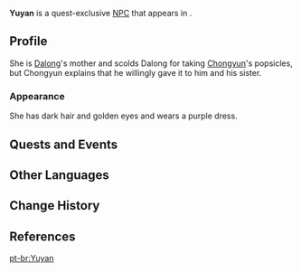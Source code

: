 {{Character Infobox
|type             = Quest NPC
|image            = NPC Yuyan.png
|region           = Liyue
|location         = Liyue
|child            = Dalong
|child2           = Little Le
|voiceEN          = [https://nicolegose.com/ Nicole Gose]<ref>Twitter: [https://twitter.com/DuckDuck_Gose/status/1374859755496173573 EN VA Self Announcement]</ref>
|voiceJP          = [http://amuleto.jp/talents/hatorimami.html Hatori Mami ({{ja|羽鳥 まみ}})]<ref name="Hatori Mami">Amuleto: [http://amuleto.jp/talents/hatorimami.html JP VA's Profile]</ref>
}}
'''Yuyan''' is a quest-exclusive [[NPC]] that appears in {{Quest|For A Child's Smile}}.
<!--
==Location==
<gallery>
NPC Location Yuyan.png|Yuyan's location
NPC Location Yuyan Context.png|Additional context
</gallery>
-->
==Profile==
<!-- detailed story/lore information goes here -->
She is [[Dalong]]'s mother and scolds Dalong for taking [[Chongyun]]'s popsicles, but Chongyun explains that he willingly gave it to him and his sister.

===Appearance===
She has dark hair and golden eyes and wears a purple dress.

==Quests and Events==
{{Quests and Events}}

==Other Languages==
{{Other Languages
|default_hidden = 1
|en      = Yuyan
|zhs     = 于嫣
|zhs_rm  = Yúyān
|zht     = 于嫣
|zht_rm  = Yúyān
|ja      = 于嫣
|ja_rm   = Yuyan
|ko      = 위연
|es      = Yuyan
|fr      = Yuyan
|ru      = Юй Янь
|th      = Yuyan
|vi      = Yuyan
|de      = Yuyan
|id      = Yuyan
|pt      = Yuyan
|tr      = Yuyan
|it      = Yuyan
}}

==Change History==
{{Change History|1.4}}

==References==
{{Reflist}}

[[pt-br:Yuyan]]
